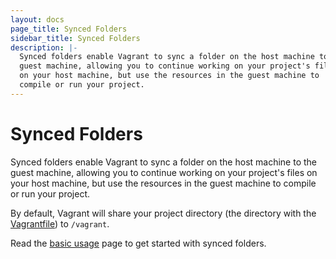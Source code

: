 ```yaml
---
layout: docs
page_title: Synced Folders
sidebar_title: Synced Folders
description: |-
  Synced folders enable Vagrant to sync a folder on the host machine to the
  guest machine, allowing you to continue working on your project's files
  on your host machine, but use the resources in the guest machine to
  compile or run your project.
---
```


# Synced Folders

Synced folders enable Vagrant to sync a folder on the host machine to the
guest machine, allowing you to continue working on your project's files
on your host machine, but use the resources in the guest machine to
compile or run your project.

By default, Vagrant will share your project directory (the directory
with the [Vagrantfile](/docs/vagrantfile/)) to `/vagrant`.

Read the [basic usage](/docs/synced-folders/basic_usage) page to get started
with synced folders.
